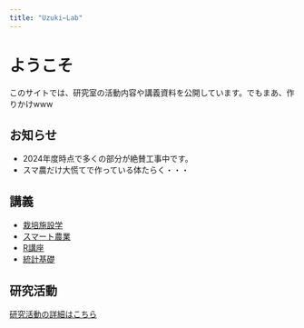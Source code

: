 ```yaml
---
title: "Uzuki−Lab"
---
```


# ようこそ

このサイトでは、研究室の活動内容や講義資料を公開しています。でもまあ、作りかけwww

## お知らせ

- 2024年度時点で多くの部分が絶賛工事中です。
- スマ農だけ大慌てで作っている体たらく・・・

## 講義

- [栽培施設学](courses/facility/index.qmd)
- [スマート農業](courses/smart-ag/index.qmd)
- [R講座](courses/r-course/index.qmd)
- [統計基礎](courses/stats/index.qmd)

## 研究活動

[研究活動の詳細はこちら](research/index.qmd)